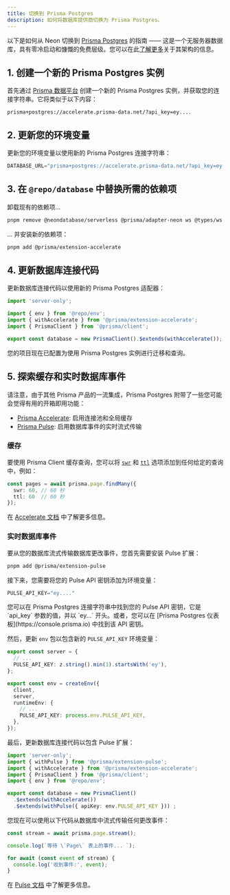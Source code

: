 ```yaml
---
title: 切换到 Prisma Postgres
description: 如何将数据库提供商切换为 Prisma Postgres。
---
```


以下是如何从 Neon 切换到 [Prisma Postgres](https://www.prisma.io/postgres) 的指南 —— 这是一个无服务器数据库，具有零冷启动和慷慨的免费层级。您可以在此[了解更多](https://www.prisma.io/blog/announcing-prisma-postgres-early-access)关于其架构的信息。

## 1. 创建一个新的 Prisma Postgres 实例

首先通过 [Prisma 数据平台](https://console.prisma.io/) 创建一个新的 Prisma Postgres 实例，并获取您的连接字符串。它将类似于以下内容：

```
prisma+postgres://accelerate.prisma-data.net/?api_key=ey....
```

## 2. 更新您的环境变量

更新您的环境变量以使用新的 Prisma Postgres 连接字符串：

```js apps/database/.env
DATABASE_URL="prisma+postgres://accelerate.prisma-data.net/?api_key=ey...."
```

## 3. 在 `@repo/database` 中替换所需的依赖项

卸载现有的依赖项...

```sh 终端
pnpm remove @neondatabase/serverless @prisma/adapter-neon ws @types/ws
```

... 并安装新的依赖项：

```sh 终端
pnpm add @prisma/extension-accelerate
```

## 4. 更新数据库连接代码

更新数据库连接代码以使用新的 Prisma Postgres 适配器：

```ts packages/database/index.ts {4,7}
import 'server-only';

import { env } from '@repo/env';
import { withAccelerate } from '@prisma/extension-accelerate';
import { PrismaClient } from '@prisma/client';

export const database = new PrismaClient().$extends(withAccelerate());
```

您的项目现在已配置为使用 Prisma Postgres 实例进行迁移和查询。

## 5. 探索缓存和实时数据库事件

请注意，由于其他 Prisma 产品的一流集成，Prisma Postgres 附带了一些您可能会觉得有用的开箱即用功能：

- [Prisma Accelerate](https://www.prisma.io/accelerate): 启用连接池和全局缓存
- [Prisma Pulse](https://www.prisma.io/pulse): 启用数据库事件的实时流式传输

### 缓存

要使用 Prisma Client 缓存查询，您可以将 [`swr`](https://www.prisma.io/docs/accelerate/caching#stale-while-revalidate-swr) 和 [`ttl`](https://www.prisma.io/docs/accelerate/caching#time-to-live-ttl) 选项添加到任何给定的查询中，例如：

```ts page.tsx
const pages = await prisma.page.findMany({
  swr: 60, // 60 秒
  ttl: 60  // 60 秒
});
```

在 [Accelerate 文档](https://www.prisma.io/docs/accelerate) 中了解更多信息。

### 实时数据库事件

要从您的数据库流式传输数据库更改事件，您首先需要安装 Pulse 扩展：

```sh 终端
pnpm add @prisma/extension-pulse
```

接下来，您需要将您的 Pulse API 密钥添加为环境变量：

```ts apps/database/.env
PULSE_API_KEY="ey...."
```

<Info>
  您可以在 Prisma Postgres 连接字符串中找到您的 Pulse API 密钥，它是 `api_key` 参数的值，并以 `ey...` 开头。或者，您可以在 [Prisma Postgres 仪表板](https://console.prisma.io) 中找到该 API 密钥。
</Info>

然后，更新 `env` 包以包含新的 `PULSE_API_KEY` 环境变量：

```ts packages/env/index.ts {3,11}
export const server = {
  // ...
  PULSE_API_KEY: z.string().min(1).startsWith('ey'),
};

export const env = createEnv({
  client,
  server,
  runtimeEnv: {
    // ...
    PULSE_API_KEY: process.env.PULSE_API_KEY,
  },
});
```

最后，更新数据库连接代码以包含 Pulse 扩展：

```ts packages/database/index.ts {2, 7-9}
import 'server-only';
import { withPulse } from '@prisma/extension-pulse';
import { withAccelerate } from '@prisma/extension-accelerate';
import { PrismaClient } from '@prisma/client';
import { env } from '@repo/env';

export const database = new PrismaClient()
  .$extends(withAccelerate())
  .$extends(withPulse({ apiKey: env.PULSE_API_KEY })) ;
```

您现在可以使用以下代码从数据库中流式传输任何更改事件：

```ts page.tsx
const stream = await prisma.page.stream();

console.log(`等待 \`Page\` 表上的事件... `);

for await (const event of stream) {
  console.log('收到事件:', event);
}
```

在 [Pulse 文档](https://www.prisma.io/docs/pulse) 中了解更多信息。
